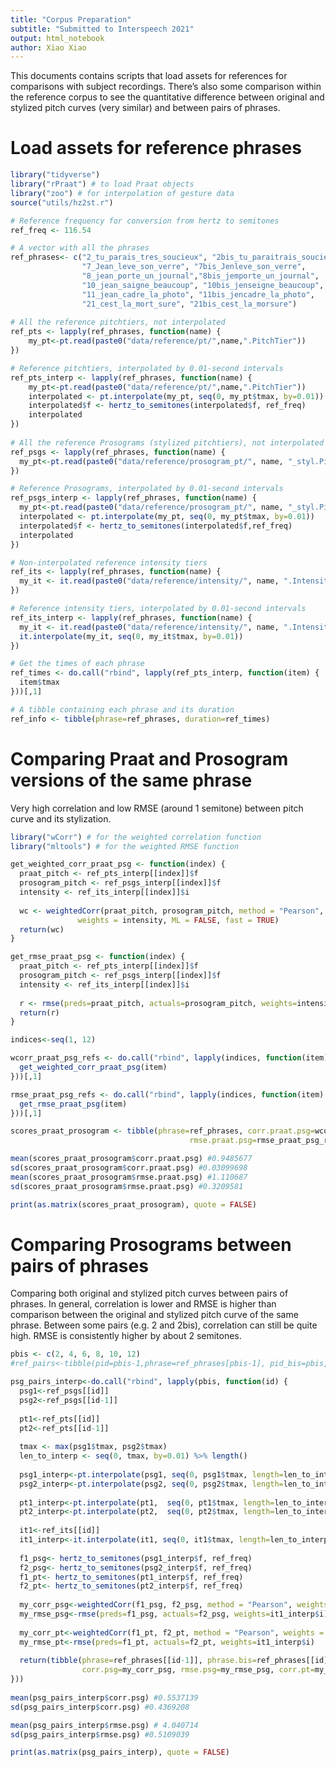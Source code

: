 ```yaml
---
title: "Corpus Preparation"
subtitle: "Submitted to Interspeech 2021"
output: html_notebook
author: Xiao Xiao 
---
```


This documents contains scripts that load assets for references for comparisons with subject recordings.
There's also some comparison within the reference corpus to see the quantitative difference between original and stylized pitch curves (very similar) and between pairs of phrases.

# Load assets for reference phrases

```r
library("tidyverse")
library("rPraat") # to load Praat objects
library("zoo") # for interpolation of gesture data
source("utils/hz2st.r")

# Reference frequency for conversion from hertz to semitones
ref_freq <- 116.54

# A vector with all the phrases
ref_phrases<- c("2_tu_parais_tres_soucieux", "2bis_tu_paraitrais_soucieux",
                "7_Jean_leve_son_verre", "7bis_Jenleve_son_verre", 
                "8_jean_porte_un_journal","8bis_jemporte_un_journal",
                "10_jean_saigne_beaucoup", "10bis_jenseigne_beaucoup",
                "11_jean_cadre_la_photo", "11bis_jencadre_la_photo",
                "21_cest_la_mort_sure", "21bis_cest_la_morsure")      
 
# All the reference pitchtiers, not interpolated
ref_pts <- lapply(ref_phrases, function(name) {
    my_pt<-pt.read(paste0("data/reference/pt/",name,".PitchTier"))
})

# Reference pitchtiers, interpolated by 0.01-second intervals
ref_pts_interp <- lapply(ref_phrases, function(name) {
    my_pt<-pt.read(paste0("data/reference/pt/",name,".PitchTier"))
    interpolated <- pt.interpolate(my_pt, seq(0, my_pt$tmax, by=0.01))
    interpolated$f <- hertz_to_semitones(interpolated$f, ref_freq)
    interpolated
})
 
# All the reference Prosograms (stylized pitchtiers), not interpolated
ref_psgs <- lapply(ref_phrases, function(name) {
  my_pt<-pt.read(paste0("data/reference/prosogram_pt/", name, "_styl.PitchTier"))
})

# Reference Prosograms, interpolated by 0.01-second intervals
ref_psgs_interp <- lapply(ref_phrases, function(name) {
  my_pt<-pt.read(paste0("data/reference/prosogram_pt/", name, "_styl.PitchTier"))
  interpolated <- pt.interpolate(my_pt, seq(0, my_pt$tmax, by=0.01))
  interpolated$f <- hertz_to_semitones(interpolated$f,ref_freq)
  interpolated
})

# Non-interpolated reference intensity tiers
ref_its <- lapply(ref_phrases, function(name) {
  my_it <- it.read(paste0("data/reference/intensity/", name, ".IntensityTier"))
})

# Reference intensity tiers, interpolated by 0.01-second intervals
ref_its_interp <- lapply(ref_phrases, function(name) {
  my_it <- it.read(paste0("data/reference/intensity/", name, ".IntensityTier"))
  it.interpolate(my_it, seq(0, my_it$tmax, by=0.01))
})

# Get the times of each phrase
ref_times <- do.call("rbind", lapply(ref_pts_interp, function(item) {
  item$tmax
}))[,1]

# A tibble containing each phrase and its duration
ref_info <- tibble(phrase=ref_phrases, duration=ref_times)

```

# Comparing Praat and Prosogram versions of the same phrase

Very high correlation and low RMSE (around 1 semitone) between pitch curve and its stylization.

```r
library("wCorr") # for the weighted correlation function
library("mltools") # for the weighted RMSE function

get_weighted_corr_praat_psg <- function(index) {
  praat_pitch <- ref_pts_interp[[index]]$f
  prosogram_pitch <- ref_psgs_interp[[index]]$f
  intensity <- ref_its_interp[[index]]$i
  
  wc <- weightedCorr(praat_pitch, prosogram_pitch, method = "Pearson", 
               weights = intensity, ML = FALSE, fast = TRUE)
  return(wc)
}

get_rmse_praat_psg <- function(index) {
  praat_pitch <- ref_pts_interp[[index]]$f
  prosogram_pitch <- ref_psgs_interp[[index]]$f
  intensity <- ref_its_interp[[index]]$i
  
  r <- rmse(preds=praat_pitch, actuals=prosogram_pitch, weights=intensity)
  return(r)
}

indices<-seq(1, 12)

wcorr_praat_psg_refs <- do.call("rbind", lapply(indices, function(item) {
  get_weighted_corr_praat_psg(item)
}))[,1]

rmse_praat_psg_refs <- do.call("rbind", lapply(indices, function(item) {
  get_rmse_praat_psg(item)
}))[,1]

scores_praat_prosogram <- tibble(phrase=ref_phrases, corr.praat.psg=wcorr_praat_psg_refs,
                                        rmse.praat.psg=rmse_praat_psg_refs)

mean(scores_praat_prosogram$corr.praat.psg) #0.9485677
sd(scores_praat_prosogram$corr.praat.psg) #0.03099698
mean(scores_praat_prosogram$rmse.praat.psg) #1.110687
sd(scores_praat_prosogram$rmse.praat.psg) #0.3209581

print(as.matrix(scores_praat_prosogram), quote = FALSE)

```

# Comparing Prosograms between pairs of phrases

Comparing both original and stylized pitch curves between pairs of phrases. In general, correlation is lower and RMSE is higher than comparison between the original and stylized pitch curve of the same phrase. Between some pairs (e.g. 2 and 2bis), correlation can still be quite high. RMSE is consistently higher by about 2 semitones.

```r
pbis <- c(2, 4, 6, 8, 10, 12)
#ref_pairs<-tibble(pid=pbis-1,phrase=ref_phrases[pbis-1], pid_bis=pbis, phrase_bis=ref_phrases[pbis])

psg_pairs_interp<-do.call("rbind", lapply(pbis, function(id) { 
  psg1<-ref_psgs[[id]]
  psg2<-ref_psgs[[id-1]]
  
  pt1<-ref_pts[[id]]
  pt2<-ref_pts[[id-1]]
  
  tmax <- max(psg1$tmax, psg2$tmax)
  len_to_interp <- seq(0, tmax, by=0.01) %>% length()
  
  psg1_interp<-pt.interpolate(psg1, seq(0, psg1$tmax, length=len_to_interp))
  psg2_interp<-pt.interpolate(psg2, seq(0, psg2$tmax, length=len_to_interp))
  
  pt1_interp<-pt.interpolate(pt1,  seq(0, pt1$tmax, length=len_to_interp))
  pt2_interp<-pt.interpolate(pt2,  seq(0, pt2$tmax, length=len_to_interp))
  
  it1<-ref_its[[id]]
  it1_interp<-it.interpolate(it1, seq(0, it1$tmax, length=len_to_interp))
  
  f1_psg<- hertz_to_semitones(psg1_interp$f, ref_freq)
  f2_psg<- hertz_to_semitones(psg2_interp$f, ref_freq)
  f1_pt<- hertz_to_semitones(pt1_interp$f, ref_freq)
  f2_pt<- hertz_to_semitones(pt2_interp$f, ref_freq)
  
  my_corr_psg<-weightedCorr(f1_psg, f2_psg, method = "Pearson", weights = it1_interp$i, ML = FALSE, fast = TRUE)
  my_rmse_psg<-rmse(preds=f1_psg, actuals=f2_psg, weights=it1_interp$i)
  
  my_corr_pt<-weightedCorr(f1_pt, f2_pt, method = "Pearson", weights = it1_interp$i, ML = FALSE, fast = TRUE)
  my_rmse_pt<-rmse(preds=f1_pt, actuals=f2_pt, weights=it1_interp$i)
  
  return(tibble(phrase=ref_phrases[[id-1]], phrase.bis=ref_phrases[[id]],
                corr.psg=my_corr_psg, rmse.psg=my_rmse_psg, corr.pt=my_corr_pt, rmse.pt=my_rmse_pt))
}))
  
mean(psg_pairs_interp$corr.psg) #0.5537139
sd(psg_pairs_interp$corr.psg) #0.4369208

mean(psg_pairs_interp$rmse.psg) # 4.040714
sd(psg_pairs_interp$rmse.psg) #0.5109039

print(as.matrix(psg_pairs_interp), quote = FALSE)
```


